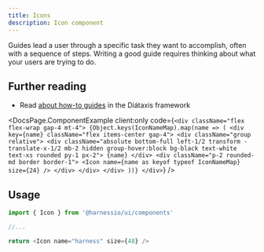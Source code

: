 ```yaml
---
title: Icons
description: Icon component
---
```


Guides lead a user through a specific task they want to accomplish, often with a sequence of steps.
Writing a good guide requires thinking about what your users are trying to do.

## Further reading

- Read [about how-to guides](https://diataxis.fr/how-to-guides/) in the Diátaxis framework


<DocsPage.ComponentExample
  client:only
  code={`
    <div className="flex flex-wrap gap-4 mt-4">
      {Object.keys(IconNameMap).map(name => (
        <div key={name} className="flex items-center gap-4">
          <div className="group relative">
            <div className="absolute bottom-full left-1/2 transform -translate-x-1/2 mb-2 hidden group-hover:block bg-black text-white text-xs rounded py-1 px-2">
              {name}
            </div>
            <div className="p-2 rounded-md border border-1">
              <Icon name={name as keyof typeof IconNameMap} size={24} />
            </div>
          </div>
        </div>
      ))}
    </div>
  `}
/>

## Usage

```typescript
import { Icon } from '@harnessio/ui/components'

//...

return <Icon name="harness" size={48} />
```
